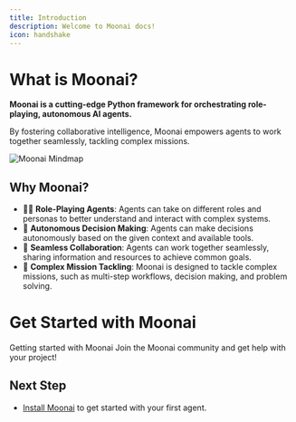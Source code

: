 ```yaml
---
title: Introduction
description: Welcome to Moonai docs!
icon: handshake
---
```


# What is Moonai?

**Moonai is a cutting-edge Python framework for orchestrating role-playing, autonomous AI agents.**

By fostering collaborative intelligence, Moonai empowers agents to work together seamlessly, tackling complex missions.

<Frame caption="Moonai Mindmap">
  <img src="moonai-mindmap.png" alt="Moonai Mindmap" />
</Frame>  

## Why Moonai?
- 🤼‍♀️ **Role-Playing Agents**: Agents can take on different roles and personas to better understand and interact with complex systems.
- 🤖 **Autonomous Decision Making**: Agents can make decisions autonomously based on the given context and available tools.
- 🤝 **Seamless Collaboration**: Agents can work together seamlessly, sharing information and resources to achieve common goals.
- 🧠 **Complex Mission Tackling**: Moonai is designed to tackle complex missions, such as multi-step workflows, decision making, and problem solving.

# Get Started with Moonai

<CardGroup cols={2}>
  <Card
  title="Quickstart"
  color="#F3A78B"
  href="quickstart"
  icon="terminal"
    iconType="solid"
  >
    Getting started with Moonai 
  </Card>
  <Card
    title="Join the Community"
    color="#F3A78B"
    href="https://community.moonai.dev"
    icon="comment-question"
      iconType="duotone"
    >
      Join the Moonai community and get help with your project!
    </Card>
</CardGroup>

## Next Step

- [Install Moonai](/installation) to get started with your first agent.

